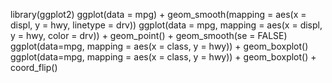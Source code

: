 library(ggplot2)
ggplot(data = mpg) + geom_smooth(mapping = aes(x = displ, y = hwy, linetype = drv))
ggplot(data = mpg, mapping = aes(x = displ, y = hwy, color = drv)) + geom_point() + geom_smooth(se = FALSE)
ggplot(data=mpg, mapping = aes(x = class, y = hwy)) + geom_boxplot()
ggplot(data=mpg, mapping = aes(x = class, y = hwy)) + geom_boxplot() + coord_flip()